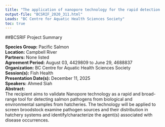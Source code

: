 ```yaml
---
title: "The application of nanopore technology for the rapid detection and characterization of pathogenic organisms in enhancement hatcheries"
output-file: "BCSRIF_2020_311.html"
Leads: "BC Centre for Aquatic Health Sciences Society"
toc: true
---
```


##BCSRIF Project Summary

**Species Group:** Pacific Salmon  
**Location:** Campbell River  
**Partners:** None listed  
**Agreement Period:** August 03, 4429809 to June 29, 4688837  
**Organization:** BC Centre for Aquatic Health Sciences Society  
**Session(s):** Fish Health  
**Presentation Date(s):** December 11, 2025  
**Speakers:** Ahmed Siah  
**Abstract:**  
The recipient aims to validate Nanopore technology as a rapid and broad-range tool for detecting salmon pathogens from biological and environmental samples from hatcheries. The technology will be applied to screen broodstock examine pathogen sources and their distribution in hatchery systems and identify/characterize the agent(s) associated with disease occurrences.   

